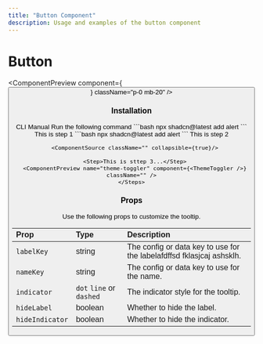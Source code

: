 ```yaml
---
title: "Button Component"
description: Usage and examples of the button component
---
```


# Button

<ComponentPreview component={<button />} className="p-0 mb-20" />

### Installation

<Tabs defaultValue="cli">
  <TabsList>
    <TabsTrigger value="cli">CLI</TabsTrigger>
    <TabsTrigger value="manual">Manual</TabsTrigger>
  </TabsList>

  <TabsContent value="cli">
    <Steps>
      <Step>Run the following command</Step>
      ```bash
      npx shadcn@latest add alert
      ```
    </Steps>
  </TabsContent>

  <TabsContent value="manual">
    <Steps>
      <Step>This is step 1</Step>
      ```bash
      npx shadcn@latest add alert
      ```
      <Step>This is step 2</Step>
      
      <ComponentSource className="" collapsible={true}/>

      <Step>This is sttep 3...</Step>
      <ComponentPreview name="theme-toggler" component={<ThemeToggler />} className="" />
    </Steps>
  </TabsContent>
</Tabs>



### Props

Use the following props to customize the tooltip.

| Prop            | Type                     | Description                                  |
| :-------------- | :----------------------- | :------------------------------------------- |
| `labelKey`      | string                   | The config or data key to use for the labelafdffsd  fklasjcaj ashsklh. |
| `nameKey`       | string                   | The config or data key to use for the name.  |
| `indicator`     | `dot` `line` or `dashed` | The indicator style for the tooltip.         |
| `hideLabel`     | boolean                  | Whether to hide the label.                   |
| `hideIndicator` | boolean                  | Whether to hide the indicator.               |


<ExploreComponents nextComponent="next-component" recentlyAddedComponent="recent-component"/>